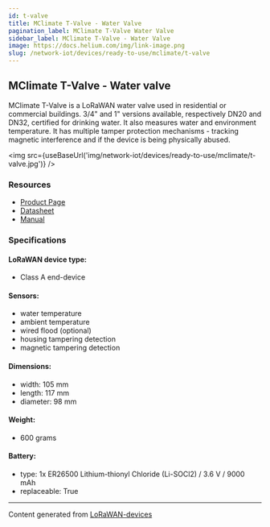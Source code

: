 ```yaml
---
id: t-valve
title: MClimate T-Valve - Water Valve
pagination_label: MClimate T-Valve Water Valve
sidebar_label: MClimate T-Valve - Water Valve
image: https://docs.helium.com/img/link-image.png
slug: /network-iot/devices/ready-to-use/mclimate/t-valve
---
```



<LegacyContentBanner />

## MClimate T-Valve - Water valve

MClimate T-Valve is a LoRaWAN water valve used in residential or commercial buildings. 3/4" and 1"
versions available, respectively DN20 and DN32, certified for drinking water. It also measures water
and environment temperature. It has multiple tamper protection mechanisms - tracking magnetic
interference and if the device is being physically abused.

<img src={useBaseUrl('img/network-iot/devices/ready-to-use/mclimate/t-valve.jpg')} />

### Resources

- [Product Page](https://mclimate.bit.ai/docs/view/qiyURo9OxshxDj1i)
- [Datasheet](https://3008755228-files.gitbook.io/~/files/v0/b/gitbook-x-prod.appspot.com/o/spaces%2F-McDr-jr9h3qA888r1Yp%2Fuploads%2FoOu86UF0iS55izKH2B7r%2FMClimate-T-Valve-LoRaWAN-Datasheet-en.pdf?alt=media&token=749e02ef-5852-4b41-bbdb-744ea32797ea)
- [Manual](https://d2j4gdpjmxjmy3.cloudfront.net/v2/22667/contents/B0Ow5RQ90iIEziS8/T-Valve-LoRaWAN-Manual.pdf)

### Specifications

#### LoRaWAN device type:

- Class A end-device

#### Sensors:

- water temperature
- ambient temperature
- wired flood (optional)
- housing tampering detection
- magnetic tampering detection

#### Dimensions:

- width: 105 mm
- length: 117 mm
- diameter: 98 mm

#### Weight:

- 600 grams

#### Battery:

- type: 1x ER26500 Lithium-thionyl Chloride (Li-SOCl2) / 3.6 V / 9000 mAh
- replaceable: True

---

Content generated from [LoRaWAN-devices](https://github.com/TheThingsNetwork/lorawan-devices)
